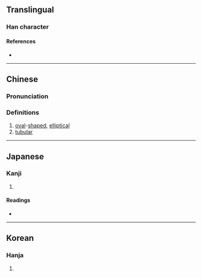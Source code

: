 {{also|橢}}
{{character info/new}}
==Translingual==

===Han character===
{{Han char|rn=75|rad=木|as=09|sn=13|four=|canj=DKMB|ids=⿰木⿱左月}}

====References====
* {{Han ref|kx=0539.150|dkj=15133|dj=0927.010|hdz=21246.020|uh=6955|ud=26965}}

----

==Chinese==
{{zh-forms}}

===Pronunciation===
{{zh-pron
|m=tuǒ
|c=to5
|mc=
|oc=
|ma=
|cat=a
}}

===Definitions===
{{zh-hanzi}}

# [[oval]]-[[shape]]d, [[elliptical]]
# [[tubular]]

----

==Japanese==

===Kanji===
{{ja-kanji|grade=|rs=木09|kyu=橢}}

# {{defn|lang=ja|sort=木09}}

====Readings====
* {{ja-readings
|goon=た
|kanon=た
|kanyoon=だ
|kun=ぬ-く
}}

----

==Korean==

===Hanja===
{{ko-hanja|hangeul=타|eumhun=|rv=ta|mr=t'a|y=tha}}

# {{defn|lang=ko|sort=木09}}